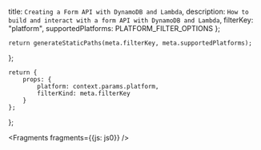   title: `Creating a Form API with DynamoDB and Lambda`,
  description: `How to build and interact with a form API with DynamoDB and Lambda`,
  filterKey: "platform",
  supportedPlatforms: PLATFORM_FILTER_OPTIONS
};
      


    return generateStaticPaths(meta.filterKey, meta.supportedPlatforms);
};

    return {
        props: {
            platform: context.params.platform,
            filterKind: meta.filterKey
        }
    };
};


<Fragments fragments={{js: js0}} />
